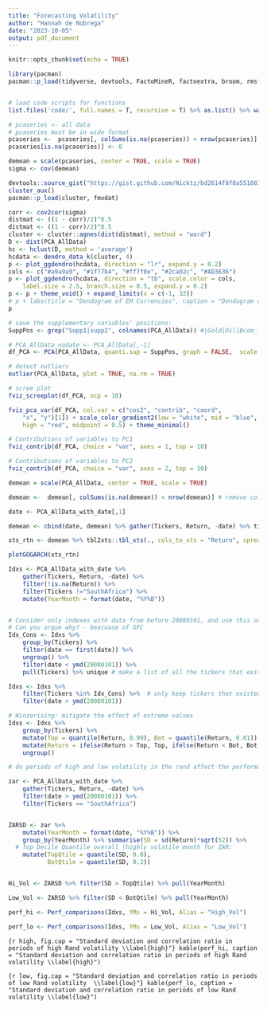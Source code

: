 ```yaml
---
title: "Forecasting Volatility"
author: "Hannah de Nobrega"
date: "2023-10-05"
output: pdf_document
---
```


```r
knitr::opts_chunk$set(echo = TRUE)

library(pacman)
pacman::p_load(tidyverse, devtools, FactoMineR, factoextra, broom, rmsfuns, readr, stochvol, tsBSS, psych, rugarch, rmgarch, forecast, tbl2xts, lubridate, PerformanceAnalytics, ggthemes, MTS, robustbase, cowplot, knitr)


# load code scripts for functions
list.files('code/', full.names = T, recursive = T) %>% as.list() %>% walk(~source(.))

```

```r
# pcaseries <- all data 
# pcaseries must be in wide format
pcaseries <-  pcaseries[, colSums(is.na(pcaseries)) < nrow(pcaseries)]   # remove Columns with only NA
pcaseries[is.na(pcaseries)] <- 0

demean = scale(pcaseries, center = TRUE, scale = TRUE)
sigma <- cov(demean)

devtools::source_gist("https://gist.github.com/Nicktz/bd2614f8f8a551881a1dc3c11a1e7268")
cluster_aux()
pacman::p_load(cluster, fmxdat)

corr <- cov2cor(sigma)
distmat <- ((1 - corr)/2)^0.5
distmat <- ((1 - corr)/2)^0.5
cluster <- cluster::agnes(dist(distmat), method = "ward")
D <- dist(PCA_AllData)
hc <- hclust(D, method = 'average')
hcdata <- dendro_data_k(cluster, 4)
p <- plot_ggdendro(hcdata, direction = "lr", expand.y = 0.2)
cols <- c("#a9a9a9", "#1f77b4", "#ff7f0e", "#2ca02c", "#AD3636")
p <- plot_ggdendro(hcdata, direction = "tb", scale.color = cols,
    label.size = 2.5, branch.size = 0.5, expand.y = 0.2)
p <- p + theme_void() + expand_limits(x = c(-1, 32))
# p + labs(title = "Dendogram of EM Currencies", caption = "Dendogram created using Ward distances and AGNES clustering")
p
```


```r

# save the supplementary variables' positions:
SuppPos <- grep("Supp1|supp2", colnames(PCA_AllData)) #|Gold|Oil|Bcom_

# PCA_AllData_nodate <- PCA_AllData[,-1]
df_PCA <- PCA(PCA_AllData, quanti.sup = SuppPos, graph = FALSE,  scale.unit = TRUE)

# detect outliers
outlier(PCA_AllData, plot = TRUE, na.rm = TRUE)

# scree plot
fviz_screeplot(df_PCA, ncp = 10) 

fviz_pca_var(df_PCA, col.var = c("cos2", "contrib", "coord", 
    "x", "y")[1]) + scale_color_gradient2(low = "white", mid = "blue", 
    high = "red", midpoint = 0.5) + theme_minimal()

# Contributions of variables to PC1
fviz_contrib(df_PCA, choice = "var", axes = 1, top = 10)

# Contributions of variables to PC2
fviz_contrib(df_PCA, choice = "var", axes = 2, top = 10)
```


```r

demean = scale(PCA_AllData, center = TRUE, scale = TRUE)

demean <-  demean[, colSums(is.na(demean)) < nrow(demean)] # remove col with only na

date <- PCA_AllData_with_date[,1]

demean <- cbind(date, demean) %>% gather(Tickers, Return, -date) %>% tibble::as_tibble()  %>% dplyr::filter(date <= "2008-01-01")

xts_rtn <- demean %>% tbl2xts::tbl_xts(., cols_to_xts = "Return", spread_by = "Tickers")

plotGOGARCH(xts_rtn)

```



```r

Idxs <- PCA_AllData_with_date %>% 
    gather(Tickers, Return, -date) %>% 
    filter(!is.na(Return)) %>%
    filter(Tickers !="SouthAfrica") %>% 
    mutate(YearMonth = format(date, "%Y%B"))


# Consider only indexes with data from before 20080101, and use this as a common start date too...:
# Can you argue why? - beacuase of GFC
Idx_Cons <- Idxs %>% 
    group_by(Tickers) %>% 
    filter(date == first(date)) %>% 
    ungroup() %>% 
    filter(date < ymd(20080101)) %>%  
    pull(Tickers) %>% unique # make a list of all the tickers that exist pre-GFC

Idxs <- Idxs %>% 
    filter(Tickers %in% Idx_Cons) %>%  # only keep tickers that existed pre-GFC
    filter(date > ymd(20080101))

# Winzorising: mitigate the effect of extreme values
Idxs <- Idxs %>% 
    group_by(Tickers) %>% 
    mutate(Top = quantile(Return, 0.99), Bot = quantile(Return, 0.01)) %>% 
    mutate(Return = ifelse(Return > Top, Top, ifelse(Return < Bot, Bot, Return))) %>% 
    ungroup()

# do periods of high and low volatility in the rand affect the performance of South African bank return prices

zar <- PCA_AllData_with_date %>% 
    gather(Tickers, Return, -date) %>% 
    filter(date > ymd(20080101)) %>% 
    filter(Tickers == "SouthAfrica")


ZARSD <- zar %>% 
    mutate(YearMonth = format(date, "%Y%B")) %>% 
    group_by(YearMonth) %>% summarise(SD = sd(Return)*sqrt(52)) %>% 
  # Top Decile Quantile overall (highly volatile month for ZAR:
    mutate(TopQtile = quantile(SD, 0.8),
           BotQtile = quantile(SD, 0.2))


Hi_Vol <- ZARSD %>% filter(SD > TopQtile) %>% pull(YearMonth)

Low_Vol <- ZARSD %>% filter(SD < BotQtile) %>% pull(YearMonth)

perf_hi <- Perf_comparisons(Idxs, YMs = Hi_Vol, Alias = "High_Vol")

perf_lo <- Perf_comparisons(Idxs, YMs = Low_Vol, Alias = "Low_Vol")
```


```{r high, fig.cap = "Standard deviation and correlation ratio in periods of high Rand volatility \\label{high}"}
kable(perf_hi, caption = "Standard deviation and correlation ratio in periods of high Rand volatility \\label{high}")
```


```{r low, fig.cap = "Standard deviation and correlation ratio in periods of low Rand volatility  \\label{low}"}
kable(perf_lo, caption = "Standard deviation and correlation ratio in periods of low Rand volatility \\label{low}")
```



